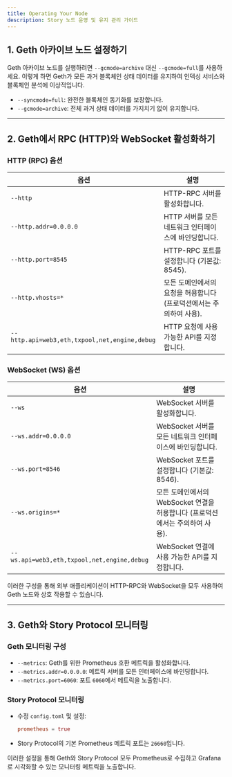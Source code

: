 ```yaml
---
title: Operating Your Node
description: Story 노드 운영 및 유지 관리 가이드
---
```


## **1. Geth 아카이브 노드 설정하기**

Geth 아카이브 노드를 실행하려면 `--gcmode=archive` 대신 `--gcmode=full`를 사용하세요. 이렇게 하면 Geth가 모든 과거 블록체인 상태 데이터를 유지하여 인덱싱 서비스와 블록체인 분석에 이상적입니다.

* `--syncmode=full`: 완전한 블록체인 동기화를 보장합니다.
* `--gcmode=archive`: 전체 과거 상태 데이터를 가지치기 없이 유지합니다.

***

## **2. Geth에서 RPC (HTTP)와 WebSocket 활성화하기**

### **HTTP (RPC) 옵션**

| 옵션                                            | 설명                                     |
| --------------------------------------------- | -------------------------------------- |
| `--http`                                      | HTTP-RPC 서버를 활성화합니다.                   |
| `--http.addr=0.0.0.0`                         | HTTP 서버를 모든 네트워크 인터페이스에 바인딩합니다.        |
| `--http.port=8545`                            | HTTP-RPC 포트를 설정합니다 (기본값: 8545).        |
| `--http.vhosts=*`                             | 모든 도메인에서의 요청을 허용합니다 (프로덕션에서는 주의하여 사용). |
| `--http.api=web3,eth,txpool,net,engine,debug` | HTTP 요청에 사용 가능한 API를 지정합니다.            |

### **WebSocket (WS) 옵션**

| 옵션                                          | 설명                                               |
| ------------------------------------------- | ------------------------------------------------ |
| `--ws`                                      | WebSocket 서버를 활성화합니다.                            |
| `--ws.addr=0.0.0.0`                         | WebSocket 서버를 모든 네트워크 인터페이스에 바인딩합니다.             |
| `--ws.port=8546`                            | WebSocket 포트를 설정합니다 (기본값: 8546).                 |
| `--ws.origins=*`                            | 모든 도메인에서의 WebSocket 연결을 허용합니다 (프로덕션에서는 주의하여 사용). |
| `--ws.api=web3,eth,txpool,net,engine,debug` | WebSocket 연결에 사용 가능한 API를 지정합니다.                 |

이러한 구성을 통해 외부 애플리케이션이 HTTP-RPC와 WebSocket을 모두 사용하여 Geth 노드와 상호 작용할 수 있습니다.

***

## **3. Geth와 Story Protocol 모니터링**

### **Geth 모니터링 구성**

* `--metrics`: Geth를 위한 Prometheus 호환 메트릭을 활성화합니다.
* `--metrics.addr=0.0.0.0`: 메트릭 서버를 모든 인터페이스에 바인딩합니다.
* `--metrics.port=6060`: 포트 `6060`에서 메트릭을 노출합니다.

### **Story Protocol 모니터링**

* 수정 `config.toml` 및 설정:
  ```toml
  prometheus = true
  ```
* Story Protocol의 기본 Prometheus 메트릭 포트는 `26660`입니다.

이러한 설정을 통해 Geth와 Story Protocol 모두 Prometheus로 수집하고 Grafana로 시각화할 수 있는 모니터링 메트릭을 노출합니다.
